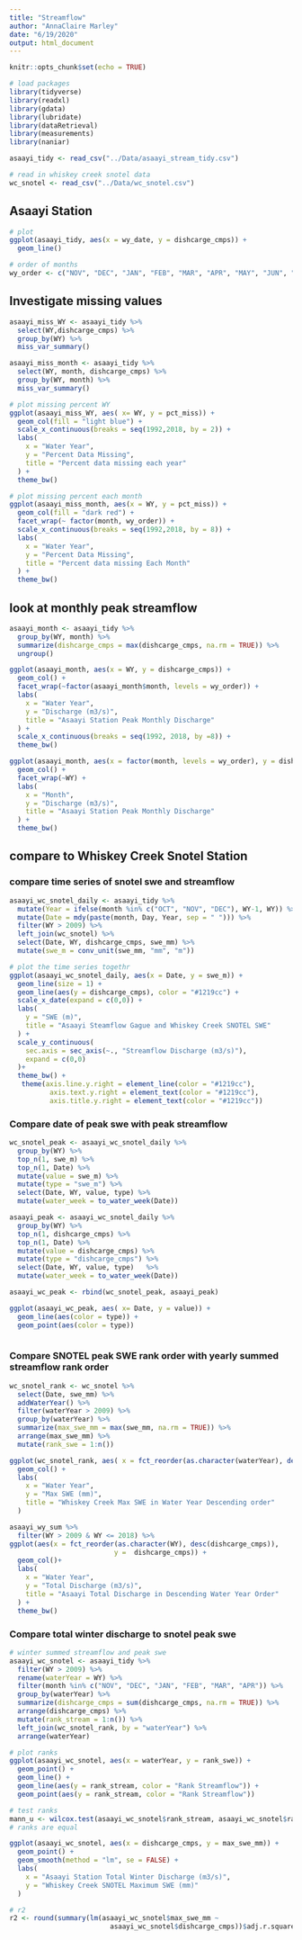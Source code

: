 ```yaml
---
title: "Streamflow"
author: "AnnaClaire Marley"
date: "6/19/2020"
output: html_document
---
```


```r
knitr::opts_chunk$set(echo = TRUE)
```

```r
# load packages
library(tidyverse)
library(readxl)
library(gdata)
library(lubridate)
library(dataRetrieval)
library(measurements)
library(naniar)
```


```r

asaayi_tidy <- read_csv("../Data/asaayi_stream_tidy.csv")

```

```r
# read in whiskey creek snotel data
wc_snotel <- read_csv("../Data/wc_snotel.csv")
```

## Asaayi Station

```r
# plot
ggplot(asaayi_tidy, aes(x = wy_date, y = dishcarge_cmps)) +
  geom_line()

# order of months
wy_order <- c("NOV", "DEC", "JAN", "FEB", "MAR", "APR", "MAY", "JUN", "JUL", "AUG", "SEP", "OCT")

```

## Investigate missing values

```r
asaayi_miss_WY <- asaayi_tidy %>% 
  select(WY,dishcarge_cmps) %>% 
  group_by(WY) %>% 
  miss_var_summary()

asaayi_miss_month <- asaayi_tidy %>% 
  select(WY, month, dishcarge_cmps) %>% 
  group_by(WY, month) %>% 
  miss_var_summary()

# plot missing percent WY
ggplot(asaayi_miss_WY, aes( x= WY, y = pct_miss)) +
  geom_col(fill = "light blue") +
  scale_x_continuous(breaks = seq(1992,2018, by = 2)) +
  labs(
    x = "Water Year",
    y = "Percent Data Missing",
    title = "Percent data missing each year"
  ) +
  theme_bw()

# plot missing percent each month
ggplot(asaayi_miss_month, aes(x = WY, y = pct_miss)) +
  geom_col(fill = "dark red") +
  facet_wrap(~ factor(month, wy_order)) +
  scale_x_continuous(breaks = seq(1992,2018, by = 8)) +
  labs(
    x = "Water Year",
    y = "Percent Data Missing",
    title = "Percent data missing Each Month"
  ) +
  theme_bw()
```



## look at monthly peak streamflow

```r

asaayi_month <- asaayi_tidy %>% 
  group_by(WY, month) %>% 
  summarize(dishcarge_cmps = max(dishcarge_cmps, na.rm = TRUE)) %>% 
  ungroup() 

ggplot(asaayi_month, aes(x = WY, y = dishcarge_cmps)) +
  geom_col() +
  facet_wrap(~factor(asaayi_month$month, levels = wy_order)) +
  labs(
    x = "Water Year",
    y = "Discharge (m3/s)",
    title = "Asaayi Station Peak Monthly Discharge"
  ) +
  scale_x_continuous(breaks = seq(1992, 2018, by =8)) +
  theme_bw()

ggplot(asaayi_month, aes(x = factor(month, levels = wy_order), y = dishcarge_cmps)) +
  geom_col() +
  facet_wrap(~WY) +
  labs(
    x = "Month",
    y = "Discharge (m3/s)",
    title = "Asaayi Station Peak Monthly Discharge"
  ) +
  theme_bw()

```


## compare to Whiskey Creek Snotel Station

###  compare time series of snotel swe and streamflow
```r
asaayi_wc_snotel_daily <- asaayi_tidy %>% 
  mutate(Year = ifelse(month %in% c("OCT", "NOV", "DEC"), WY-1, WY)) %>% 
  mutate(Date = mdy(paste(month, Day, Year, sep = " "))) %>% 
  filter(WY > 2009) %>% 
  left_join(wc_snotel) %>% 
  select(Date, WY, dishcarge_cmps, swe_mm) %>% 
  mutate(swe_m = conv_unit(swe_mm, "mm", "m"))

# plot the time series togethr
ggplot(asaayi_wc_snotel_daily, aes(x = Date, y = swe_m)) +
  geom_line(size = 1) +
  geom_line(aes(y = dishcarge_cmps), color = "#1219cc") +
  scale_x_date(expand = c(0,0)) +
  labs(
    y = "SWE (m)",
    title = "Asaayi Steamflow Gague and Whiskey Creek SNOTEL SWE"
  ) +
  scale_y_continuous(
    sec.axis = sec_axis(~., "Streamflow Discharge (m3/s)"),
    expand = c(0,0)
  )+
  theme_bw() +
   theme(axis.line.y.right = element_line(color = "#1219cc"),
          axis.text.y.right = element_text(color = "#1219cc"),
          axis.title.y.right = element_text(color = "#1219cc")) 

```

### Compare date of peak swe with peak streamflow

```r

wc_snotel_peak <- asaayi_wc_snotel_daily %>% 
  group_by(WY) %>% 
  top_n(1, swe_m) %>% 
  top_n(1, Date) %>% 
  mutate(value = swe_m) %>% 
  mutate(type = "swe_m") %>% 
  select(Date, WY, value, type) %>% 
  mutate(water_week = to_water_week(Date))

asaayi_peak <- asaayi_wc_snotel_daily %>% 
  group_by(WY) %>% 
  top_n(1, dishcarge_cmps) %>% 
  top_n(1, Date) %>% 
  mutate(value = dishcarge_cmps) %>% 
  mutate(type = "dishcarge_cmps") %>% 
  select(Date, WY, value, type)   %>% 
  mutate(water_week = to_water_week(Date))

asaayi_wc_peak <- rbind(wc_snotel_peak, asaayi_peak)

ggplot(asaayi_wc_peak, aes( x= Date, y = value)) +
  geom_line(aes(color = type)) +
  geom_point(aes(color = type))



```


### Compare SNOTEL peak SWE rank order with yearly summed streamflow rank order

```r

wc_snotel_rank <- wc_snotel %>% 
  select(Date, swe_mm) %>% 
  addWaterYear() %>% 
  filter(waterYear > 2009) %>% 
  group_by(waterYear) %>% 
  summarize(max_swe_mm = max(swe_mm, na.rm = TRUE)) %>% 
  arrange(max_swe_mm) %>% 
  mutate(rank_swe = 1:n())

ggplot(wc_snotel_rank, aes( x = fct_reorder(as.character(waterYear), desc(max_swe_mm)), y = max_swe_mm)) +
  geom_col() +
  labs(
    x = "Water Year",
    y = "Max SWE (mm)",
    title = "Whiskey Creek Max SWE in Water Year Descending order"
  )

```

```r

asaayi_wy_sum %>% 
  filter(WY > 2009 & WY <= 2018) %>% 
ggplot(aes(x = fct_reorder(as.character(WY), desc(dishcarge_cmps)), 
                          y =  dishcarge_cmps)) +
  geom_col()+
  labs(
    x = "Water Year",
    y = "Total Discharge (m3/s)",
    title = "Asaayi Total Discharge in Descending Water Year Order"
  ) +
  theme_bw() 
```

### Compare total winter discharge to snotel peak swe

```r

# winter summed streamflow and peak swe
asaayi_wc_snotel <- asaayi_tidy %>% 
  filter(WY > 2009) %>% 
  rename(waterYear = WY) %>% 
  filter(month %in% c("NOV", "DEC", "JAN", "FEB", "MAR", "APR")) %>% 
  group_by(waterYear) %>% 
  summarize(dishcarge_cmps = sum(dishcarge_cmps, na.rm = TRUE)) %>% 
  arrange(dishcarge_cmps) %>% 
  mutate(rank_stream = 1:n()) %>% 
  left_join(wc_snotel_rank, by = "waterYear") %>% 
  arrange(waterYear)

# plot ranks
ggplot(asaayi_wc_snotel, aes(x = waterYear, y = rank_swe)) +
  geom_point() +
  geom_line() +
  geom_line(aes(y = rank_stream, color = "Rank Streamflow")) +
  geom_point(aes(y = rank_stream, color = "Rank Streamflow"))

# test ranks
mann_u <- wilcox.test(asaayi_wc_snotel$rank_stream, asaayi_wc_snotel$rank_swe)
# ranks are equal

ggplot(asaayi_wc_snotel, aes(x = dishcarge_cmps, y = max_swe_mm)) +
  geom_point() +
  geom_smooth(method = "lm", se = FALSE) +
  labs(
    x = "Asaayi Station Total Winter Discharge (m3/s)",
    y = "Whiskey Creek SNOTEL Maximum SWE (mm)"
  )

# r2  
r2 <- round(summary(lm(asaayi_wc_snotel$max_swe_mm ~
                         asaayi_wc_snotel$dishcarge_cmps))$adj.r.squared, 2)


```

